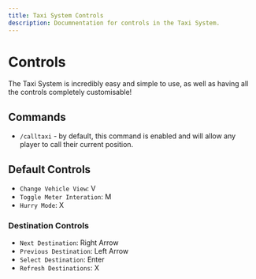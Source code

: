 ```yaml
---
title: Taxi System Controls
description: Documnentation for controls in the Taxi System.
---
```


# Controls

The Taxi System is incredibly easy and simple to use, as well as having all the controls completely customisable!

## Commands

- `/calltaxi` - by default, this command is enabled and will allow any player to call their current position.

## Default Controls

- `Change Vehicle View`: V
- `Toggle Meter Interation`: M
- `Hurry Mode`: X

### Destination Controls

- `Next Destination`: Right Arrow
- `Previous Destination`: Left Arrow
- `Select Destination`: Enter
- `Refresh Destinations`: X

